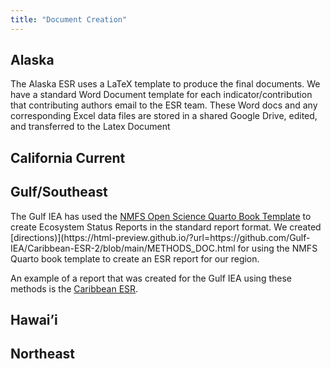 ```yaml
---
title: "Document Creation"
---
```


## Alaska
The Alaska ESR uses a LaTeX template to produce the final documents. We have a standard Word Document template for each indicator/contribution that contributing authors email to the ESR team. These Word docs and any corresponding Excel data files are stored in a shared Google Drive, edited, and transferred to the Latex Document

## California Current

## Gulf/Southeast
The Gulf IEA has used the [NMFS Open Science Quarto Book Template](https://github.com/nmfs-opensci/NOAA-quarto-book) to create Ecosystem Status Reports in the standard report format. We created [directions)](https://html-preview.github.io/?url=https://github.com/Gulf-IEA/Caribbean-ESR-2/blob/main/METHODS_DOC.html for using the NMFS Quarto book template to create an ESR report for our region. 

An example of a report that was created for the Gulf IEA using these methods is the [Caribbean ESR](https://github.com/Gulf-IEA/Caribbean-ESR-2).

## Hawai'i

## Northeast
